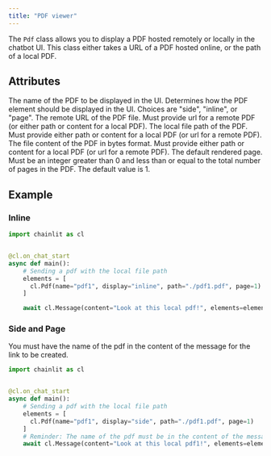 ```yaml
---
title: "PDF viewer"
---
```


The `Pdf` class allows you to display a PDF hosted remotely or locally in the chatbot UI. This class either takes a URL of a PDF hosted online, or the path of a local PDF.

## Attributes

<ParamField path="name" type="str">
  The name of the PDF to be displayed in the UI.
</ParamField>

<ParamField path="display" type="ElementDisplay" optional>
  Determines how the PDF element should be displayed in the UI. Choices are
  "side", "inline", or "page".
</ParamField>

<ParamField path="url" type="str">
  The remote URL of the PDF file. Must provide url for a remote PDF (or either
  path or content for a local PDF).
</ParamField>

<ParamField path="path" type="str" optional>
  The local file path of the PDF. Must provide either path or content for a
  local PDF (or url for a remote PDF).
</ParamField>

<ParamField path="content" type="bytes" optional>
  The file content of the PDF in bytes format. Must provide either path or
  content for a local PDF (or url for a remote PDF).
</ParamField>

<ParamField path="page" type="int" optional>
  The default rendered page. Must be an integer greater than 0 and less than or
  equal to the total number of pages in the PDF. The default value is 1.
</ParamField>

## Example

### Inline
```python
import chainlit as cl


@cl.on_chat_start
async def main():
    # Sending a pdf with the local file path
    elements = [
      cl.Pdf(name="pdf1", display="inline", path="./pdf1.pdf", page=1)
    ]

    await cl.Message(content="Look at this local pdf!", elements=elements).send()
```

### Side and Page
You must have the name of the pdf in the content of the message for the link to be created.

```python
import chainlit as cl


@cl.on_chat_start
async def main():
    # Sending a pdf with the local file path
    elements = [
      cl.Pdf(name="pdf1", display="side", path="./pdf1.pdf", page=1)
    ]
    # Reminder: The name of the pdf must be in the content of the message
    await cl.Message(content="Look at this local pdf1!", elements=elements).send()
```

